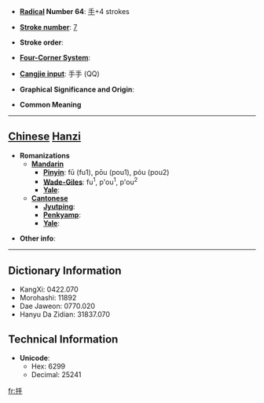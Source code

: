 * '''[[Wiktionary:Chinese radical index| Radical]] Number 64''': [[Wiktionary:Chinese radical index 手|手]]+4 strokes

* '''[[Wiktionary:Chinese total strokes index|Stroke number]]''': [[Wiktionary:Chinese total strokes index 7|7]]

* '''Stroke order''': 

* '''[[Wiktionary:Chinese four corner index|Four-Corner System]]''': 

* '''[[Wiktionary:Chinese Cangjie index|Cangjie input]]''': 手手 (QQ)

* '''Graphical Significance and Origin''': 

* '''Common Meaning'''

----

== [[Chinese]] [[Hanzi]] ==

* '''Romanizations'''
** '''[[Mandarin]]'''
*** '''[[Pinyin]]''': fū (fu1), pōu (pou1), póu (pou2)
*** '''[[Wade-Giles]]''': fu<sup>1</sup>, p'ou<sup>1</sup>, p'ou<sup>2</sup>
*** '''[[Yale]]''': 
** '''[[Cantonese]]'''
*** '''[[Jyutping]]''':
*** '''[[Penkyamp]]''': 
*** '''[[Yale]]''': 

* '''Other info''': 

----

== Dictionary Information ==

* KangXi: 0422.070
* Morohashi: 11892
* Dae Jaweon: 0770.020
* Hanyu Da Zidian: 31837.070

== Technical Information ==

* '''Unicode''':
** Hex: 6299
** Decimal: 25241

[[fr:抙]]